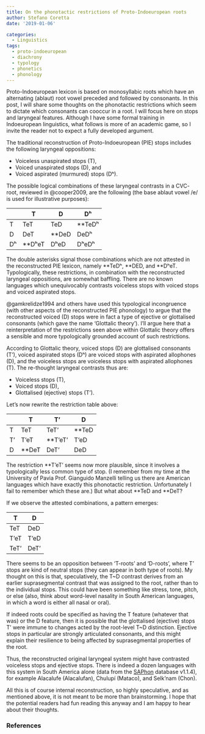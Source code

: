 ```yaml
---
title: On the phonotactic restrictions of Proto-Indoeuropean roots
author: Stefano Coretta
date: '2019-01-06'

categories:
  - Linguistics
tags:
  - proto-indoeuropean
  - diachrony
  - typology
  - phonetics
  - phonology
---
```


Proto-Indoeuropean lexicon is based on monosyllabic roots which have an alternating (ablaut) root vowel preceded and followed by consonants.
In this post, I will share some thoughts on the phonotactic restrictions which seem to dictate which consonants can cooccur in a root.
I will focus here on stops and laryngeal features.
Although I have some formal training in Indoeuropean linguistics, what follows is more of an academic game, so I invite the reader not to expect a fully developed argument.

The traditional reconstruction of Proto-Indoeuropean (PIE) stops includes the following laryngeal oppositions:

- Voiceless unaspirated stops (T),
- Voiced unaspirated stops (D), and
- Voiced aspirated (murmured) stops (Dʰ).

The possible logical combinations of these laryngeal contrasts in a CVC- root, reviewed in @cooper2009, are the following (the base ablaut vowel /e/ is used for illustrative purposes):

|    | T      | D     | Dʰ     |
|----|--------|-------|--------|
| T  | TeT    | TeD   | **TeDʰ |
| D  | DeT    | **DeD | DeDʰ   |
| Dʰ | **DʰeT | DʰeD  | DʰeDʰ  |

The double asterisks signal those combinations which are not attested in the reconstructed PIE lexicon, namely \*\*TeDʰ, \*\*DED, and \*\*DʰeT.
Typologically, these restrictions, in combination with the reconstructed laryngeal oppositions, are somewhat baffling.
There are no known languages which unequivocably contrasts voiceless stops with voiced stops and voiced aspirated stops.

@gamkrelidze1994 and others have used this typological incongruence (with other aspects of the reconstructed PIE phonology) to argue that the reconstructed voiced (D) stops were in fact a type of ejective or glottalised consonants (which gave the name 'Glottalic theory').
I'll argue here that a reinterpretation of the restrictions seen above within Glottalic theory offers a sensible and more typologically grounded account of such restrictions.

According to Glottalic theory, voiced stops (D) are glottalised consonants (T'), voiced aspirated stops (Dʰ) are voiced stops with aspirated allophones (D), and the voiceless stops are voiceless stops with aspirated allophones (T).
The re-thought laryngeal contrasts thus are:

- Voiceless stops (T),
- Voiced stops (D),
- Glottalised (ejective) stops (T').

Let's now rewrite the restriction table above:

|    | T     | T'      | D     |
|----|-------|---------|-------|
| T  | TeT   | TeT'    | **TeD |
| T' | T'eT  | **T'eT' | T'eD  |
| D  | **DeT | DeT'    | DeD   |

The restriction **T'eT' seems now more plausible, since it involves a typologically less common type of stop.
(I remember from my time at the University of Pavia Prof. Gianguido Manzelli telling us there are American languages which have exactly this phonotactic restriction. Unfortunately I fail to remember which these are.)
But what about \*\*TeD and \*\*DeT?

If we observe the attested combinations, a pattern emerges:

| T    | D    |
|------|------|
| TeT  | DeD  |
| T'eT | T'eD |
| TeT' | DeT' |

There seems to be an opposition between 'T-roots' and 'D-roots', where T' stops are kind of neutral stops (they can appear in both type of roots).
My thought on this is that, speculatively, the T~D contrast derives from an earlier suprasegmental contrast that was assigned to the root, rather than to the individual stops.
This could have been something like stress, tone, pitch, or else (also, think about word-level nasality in South American languages, in which a word is either all nasal or oral).

If indeed roots could be specified as having the T feature (whatever that was) or the D feature, then it is possible that the glottalised (ejective) stops T' were immune to changes acted by the root-level T~D distinction.
Ejective stops in particular are strongly articulated consonants, and this might explain their resilience to being affected by suprasegmental properties of the root.

Thus, the reconstructed original laryngeal system might have contrasted voiceless stops and ejective stops.
There is indeed a dozen languages with this system in South America alone (data from the [SAPhon](http://linguistics.berkeley.edu/~saphon/en/) database v1.1.4), for example Alacalufe (Alacalufan), Chulupí (Mataco), and Selk'nam (Chon).

All this is of course internal reconstruction, so highly speculative, and as mentioned above, it is not meant to be more than brainstorming. I hope that the potential readers had fun reading this anyway and I am happy to hear about their thoughts.

### References
